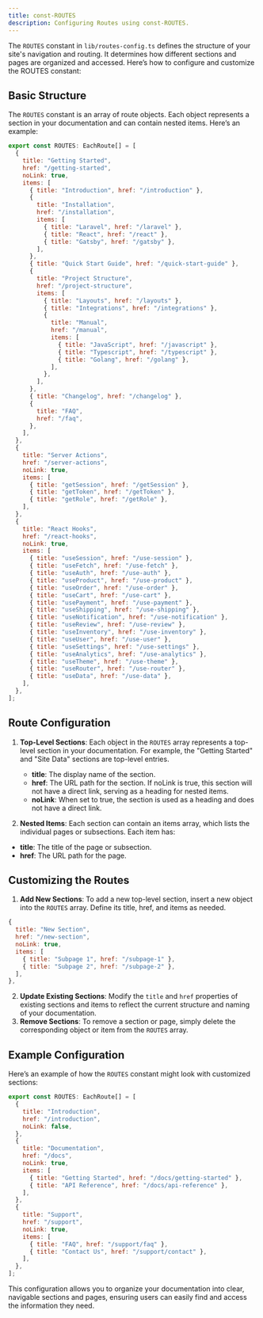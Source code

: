 ```yaml
---
title: const-ROUTES
description: Configuring Routes using const-ROUTES.
---
```


The `ROUTES` constant in `lib/routes-config.ts` defines the structure of your site's navigation and routing. It determines how different sections and pages are organized and accessed. Here’s how to configure and customize the ROUTES constant:

## Basic Structure

The `ROUTES` constant is an array of route objects. Each object represents a section in your documentation and can contain nested items. Here’s an example:

```jsx
export const ROUTES: EachRoute[] = [
  {
    title: "Getting Started",
    href: "/getting-started",
    noLink: true,
    items: [
      { title: "Introduction", href: "/introduction" },
      {
        title: "Installation",
        href: "/installation",
        items: [
          { title: "Laravel", href: "/laravel" },
          { title: "React", href: "/react" },
          { title: "Gatsby", href: "/gatsby" },
        ],
      },
      { title: "Quick Start Guide", href: "/quick-start-guide" },
      {
        title: "Project Structure",
        href: "/project-structure",
        items: [
          { title: "Layouts", href: "/layouts" },
          { title: "Integrations", href: "/integrations" },
          {
            title: "Manual",
            href: "/manual",
            items: [
              { title: "JavaScript", href: "/javascript" },
              { title: "Typescript", href: "/typescript" },
              { title: "Golang", href: "/golang" },
            ],
          },
        ],
      },
      { title: "Changelog", href: "/changelog" },
      {
        title: "FAQ",
        href: "/faq",
      },
    ],
  },
  {
    title: "Server Actions",
    href: "/server-actions",
    noLink: true,
    items: [
      { title: "getSession", href: "/getSession" },
      { title: "getToken", href: "/getToken" },
      { title: "getRole", href: "/getRole" },
    ],
  },
  {
    title: "React Hooks",
    href: "/react-hooks",
    noLink: true,
    items: [
      { title: "useSession", href: "/use-session" },
      { title: "useFetch", href: "/use-fetch" },
      { title: "useAuth", href: "/use-auth" },
      { title: "useProduct", href: "/use-product" },
      { title: "useOrder", href: "/use-order" },
      { title: "useCart", href: "/use-cart" },
      { title: "usePayment", href: "/use-payment" },
      { title: "useShipping", href: "/use-shipping" },
      { title: "useNotification", href: "/use-notification" },
      { title: "useReview", href: "/use-review" },
      { title: "useInventory", href: "/use-inventory" },
      { title: "useUser", href: "/use-user" },
      { title: "useSettings", href: "/use-settings" },
      { title: "useAnalytics", href: "/use-analytics" },
      { title: "useTheme", href: "/use-theme" },
      { title: "useRouter", href: "/use-router" },
      { title: "useData", href: "/use-data" },
    ],
  },
];
```

## Route Configuration

1. **Top-Level Sections**: Each object in the `ROUTES` array represents a top-level section in your documentation. For example, the "Getting Started" and "Site Data" sections are top-level entries.
   - **title**: The display name of the section.
   - **href**: The URL path for the section. If noLink is true, this section will not have a direct link, serving as a heading for nested items.
   - **noLink**: When set to true, the section is used as a heading and does not have a direct link.
  
 2. **Nested Items**: Each section can contain an items array, which lists the individual pages or subsections. Each item has:
   - **title**: The title of the page or subsection.
   - **href**: The URL path for the page.

## Customizing the Routes

1. **Add New Sections**: To add a new top-level section, insert a new object into the `ROUTES` array. Define its title, href, and items as needed.

```jsx
{
  title: "New Section",
  href: "/new-section",
  noLink: true,
  items: [
    { title: "Subpage 1", href: "/subpage-1" },
    { title: "Subpage 2", href: "/subpage-2" },
  ],
},
```

2. **Update Existing Sections**: Modify the `title` and `href` properties of existing sections and items to reflect the current structure and naming of your documentation.
3. **Remove Sections**: To remove a section or page, simply delete the corresponding object or item from the `ROUTES` array.

## Example Configuration

Here’s an example of how the `ROUTES` constant might look with customized sections:

```jsx
export const ROUTES: EachRoute[] = [
  {
    title: "Introduction",
    href: "/introduction",
    noLink: false,
  },
  {
    title: "Documentation",
    href: "/docs",
    noLink: true,
    items: [
      { title: "Getting Started", href: "/docs/getting-started" },
      { title: "API Reference", href: "/docs/api-reference" },
    ],
  },
  {
    title: "Support",
    href: "/support",
    noLink: true,
    items: [
      { title: "FAQ", href: "/support/faq" },
      { title: "Contact Us", href: "/support/contact" },
    ],
  },
];
```

This configuration allows you to organize your documentation into clear, navigable sections and pages, ensuring users can easily find and access the information they need.
